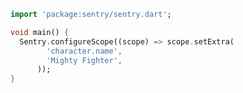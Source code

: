 ```dart
import 'package:sentry/sentry.dart';

void main() {
  Sentry.configureScope((scope) => scope.setExtra(
        'character.name',
        'Mighty Fighter',
      ));
}
```
